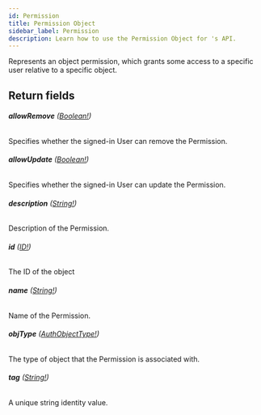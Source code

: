 ```yaml
---
id: Permission
title: Permission Object
sidebar_label: Permission
description: Learn how to use the Permission Object for 's API.
---
```


Represents an object permission, which grants some access to a specific
user relative to a specific object.

## Return fields

###### <b>allowRemove</b> ([Boolean!](api/schema/scalar/Boolean.mdx))

Specifies whether the signed-in User can remove the Permission.

###### <b>allowUpdate</b> ([Boolean!](api/schema/scalar/Boolean.mdx))

Specifies whether the signed-in User can update the Permission.

###### <b>description</b> ([String!](api/schema/scalar/String.mdx))

Description of the Permission.

###### <b>id</b> ([ID!](api/schema/scalar/ID.mdx))

The ID of the object

###### <b>name</b> ([String!](api/schema/scalar/String.mdx))

Name of the Permission.

###### <b>objType</b> ([AuthObjectType!](api/schema/object/AuthObjectType.mdx))

The type of object that the Permission is associated with.

###### <b>tag</b> ([String!](api/schema/scalar/String.mdx))

A unique string identity value.
